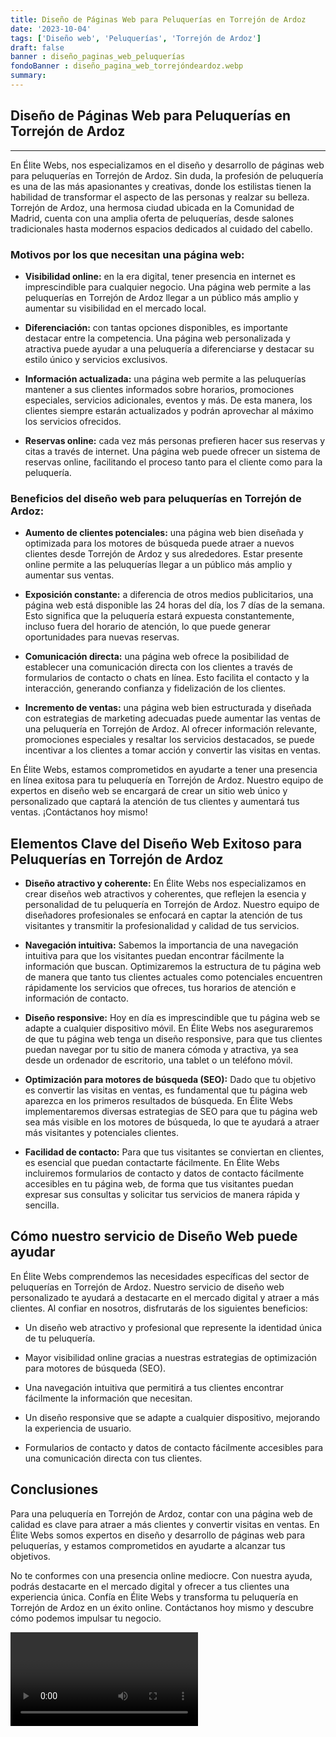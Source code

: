 ```yaml
---
title: Diseño de Páginas Web para Peluquerías en Torrejón de Ardoz
date: '2023-10-04'
tags: ['Diseño web', 'Peluquerías', 'Torrejón de Ardoz']
draft: false
banner : diseño_paginas_web_peluquerías
fondoBanner : diseño_pagina_web_torrejóndeardoz.webp
summary: 
---
```


## Diseño de Páginas Web para Peluquerías en Torrejón de Ardoz

---

En Élite Webs, nos especializamos en el diseño y desarrollo de páginas web para peluquerías en Torrejón de Ardoz. Sin duda, la profesión de peluquería es una de las más apasionantes y creativas, donde los estilistas tienen la habilidad de transformar el aspecto de las personas y realzar su belleza. Torrejón de Ardoz, una hermosa ciudad ubicada en la Comunidad de Madrid, cuenta con una amplia oferta de peluquerías, desde salones tradicionales hasta modernos espacios dedicados al cuidado del cabello.

### Motivos por los que necesitan una página web:

- **Visibilidad online:** en la era digital, tener presencia en internet es imprescindible para cualquier negocio. Una página web permite a las peluquerías en Torrejón de Ardoz llegar a un público más amplio y aumentar su visibilidad en el mercado local.

- **Diferenciación:** con tantas opciones disponibles, es importante destacar entre la competencia. Una página web personalizada y atractiva puede ayudar a una peluquería a diferenciarse y destacar su estilo único y servicios exclusivos.

- **Información actualizada:** una página web permite a las peluquerías mantener a sus clientes informados sobre horarios, promociones especiales, servicios adicionales, eventos y más. De esta manera, los clientes siempre estarán actualizados y podrán aprovechar al máximo los servicios ofrecidos.

- **Reservas online:** cada vez más personas prefieren hacer sus reservas y citas a través de internet. Una página web puede ofrecer un sistema de reservas online, facilitando el proceso tanto para el cliente como para la peluquería.

### Beneficios del diseño web para peluquerías en Torrejón de Ardoz:

- **Aumento de clientes potenciales:** una página web bien diseñada y optimizada para los motores de búsqueda puede atraer a nuevos clientes desde Torrejón de Ardoz y sus alrededores. Estar presente online permite a las peluquerías llegar a un público más amplio y aumentar sus ventas.

- **Exposición constante:** a diferencia de otros medios publicitarios, una página web está disponible las 24 horas del día, los 7 días de la semana. Esto significa que la peluquería estará expuesta constantemente, incluso fuera del horario de atención, lo que puede generar oportunidades para nuevas reservas.

- **Comunicación directa:** una página web ofrece la posibilidad de establecer una comunicación directa con los clientes a través de formularios de contacto o chats en línea. Esto facilita el contacto y la interacción, generando confianza y fidelización de los clientes.

- **Incremento de ventas:** una página web bien estructurada y diseñada con estrategias de marketing adecuadas puede aumentar las ventas de una peluquería en Torrejón de Ardoz. Al ofrecer información relevante, promociones especiales y resaltar los servicios destacados, se puede incentivar a los clientes a tomar acción y convertir las visitas en ventas.

En Élite Webs, estamos comprometidos en ayudarte a tener una presencia en línea exitosa para tu peluquería en Torrejón de Ardoz. Nuestro equipo de expertos en diseño web se encargará de crear un sitio web único y personalizado que captará la atención de tus clientes y aumentará tus ventas. ¡Contáctanos hoy mismo!

<GifSeo />

<Cta />

## Elementos Clave del Diseño Web Exitoso para Peluquerías en Torrejón de Ardoz

- **Diseño atractivo y coherente:** En Élite Webs nos especializamos en crear diseños web atractivos y coherentes, que reflejen la esencia y personalidad de tu peluquería en Torrejón de Ardoz. Nuestro equipo de diseñadores profesionales se enfocará en captar la atención de tus visitantes y transmitir la profesionalidad y calidad de tus servicios.

- **Navegación intuitiva:** Sabemos la importancia de una navegación intuitiva para que los visitantes puedan encontrar fácilmente la información que buscan. Optimizaremos la estructura de tu página web de manera que tanto tus clientes actuales como potenciales encuentren rápidamente los servicios que ofreces, tus horarios de atención e información de contacto.

- **Diseño responsive:** Hoy en día es imprescindible que tu página web se adapte a cualquier dispositivo móvil. En Élite Webs nos aseguraremos de que tu página web tenga un diseño responsive, para que tus clientes puedan navegar por tu sitio de manera cómoda y atractiva, ya sea desde un ordenador de escritorio, una tablet o un teléfono móvil.

- **Optimización para motores de búsqueda (SEO):** Dado que tu objetivo es convertir las visitas en ventas, es fundamental que tu página web aparezca en los primeros resultados de búsqueda. En Élite Webs implementaremos diversas estrategias de SEO para que tu página web sea más visible en los motores de búsqueda, lo que te ayudará a atraer más visitantes y potenciales clientes.

- **Facilidad de contacto:** Para que tus visitantes se conviertan en clientes, es esencial que puedan contactarte fácilmente. En Élite Webs incluiremos formularios de contacto y datos de contacto fácilmente accesibles en tu página web, de forma que tus visitantes puedan expresar sus consultas y solicitar tus servicios de manera rápida y sencilla.

## Cómo nuestro servicio de Diseño Web puede ayudar

En Élite Webs comprendemos las necesidades específicas del sector de peluquerías en Torrejón de Ardoz. Nuestro servicio de diseño web personalizado te ayudará a destacarte en el mercado digital y atraer a más clientes. Al confiar en nosotros, disfrutarás de los siguientes beneficios:

- Un diseño web atractivo y profesional que represente la identidad única de tu peluquería.

- Mayor visibilidad online gracias a nuestras estrategias de optimización para motores de búsqueda (SEO).

- Una navegación intuitiva que permitirá a tus clientes encontrar fácilmente la información que necesitan.

- Un diseño responsive que se adapte a cualquier dispositivo, mejorando la experiencia de usuario.

- Formularios de contacto y datos de contacto fácilmente accesibles para una comunicación directa con tus clientes.

## Conclusiones

Para una peluquería en Torrejón de Ardoz, contar con una página web de calidad es clave para atraer a más clientes y convertir visitas en ventas. En Élite Webs somos expertos en diseño y desarrollo de páginas web para peluquerías, y estamos comprometidos en ayudarte a alcanzar tus objetivos.

No te conformes con una presencia online mediocre. Con nuestra ayuda, podrás destacarte en el mercado digital y ofrecer a tus clientes una experiencia única. Confía en Élite Webs y transforma tu peluquería en Torrejón de Ardoz en un éxito online. Contáctanos hoy mismo y descubre cómo podemos impulsar tu negocio.

<Video />

<CtaBot job='Peluquerías' city='Torrejón de Ardoz'/>

<Gmaps query='Torrejón de Ardoz+españa+maps' />